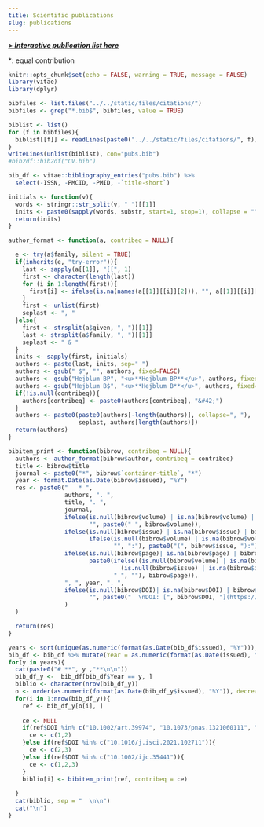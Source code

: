 ```yaml
---
title: Scientific publications
slug: publications
---
```


[***> Interactive publication list here***](/publication)

&#42;: equal contribution

```r
knitr::opts_chunk$set(echo = FALSE, warning = TRUE, message = FALSE)
library(vitae)
library(dplyr)
```

```r
bibfiles <- list.files("../../static/files/citations/")
bibfiles <- grep("*.bib$", bibfiles, value = TRUE)

biblist <- list()
for (f in bibfiles){
  biblist[[f]] <- readLines(paste0("../../static/files/citations/", f))
}
writeLines(unlist(biblist), con="pubs.bib")
#bib2df::bib2df("CV.bib")
```

```r
bib_df <- vitae::bibliography_entries("pubs.bib") %>%
  select(-ISSN, -PMCID, -PMID, -`title-short`)
```

```r
initials <- function(v){
  words <- stringr::str_split(v, " ")[[1]]
  inits <- paste0(sapply(words, substr, start=1, stop=1), collapse = "")
  return(inits)
}

author_format <- function(a, contribeq = NULL){

  e <- try(a$family, silent = TRUE)
  if(inherits(e, "try-error")){
    last <- sapply(a[[1]], "[[", 1)
    first <- character(length(last))
    for (i in 1:length(first)){
      first[i] <- ifelse(is.na(names(a[[1]][[i]][2])), "", a[[1]][[i]][2])
    }
    first <- unlist(first)
    seplast <- ", "
  }else{
    first <- strsplit(a$given, ", ")[[1]]
    last <- strsplit(a$family, ", ")[[1]]
    seplast <- " & "
  }
  inits <- sapply(first, initials)
  authors <- paste(last, inits, sep=" ")
  authors <- gsub(" $", "", authors, fixed=FALSE)
  authors <- gsub("Hejblum BP", "<u>**Hejblum BP**</u>", authors, fixed=TRUE)
  authors <- gsub("Hejblum B$", "<u>**Hejblum B**</u>", authors, fixed=FALSE)
  if(!is.null(contribeq)){
    authors[contribeq] <- paste0(authors[contribeq], "&#42;")
  }
  authors <- paste0(paste0(authors[-length(authors)], collapse=", "),
                    seplast, authors[length(authors)])
  return(authors)
}

bibitem_print <- function(bibrow, contribeq = NULL){
  authors <- author_format(bibrow$author, contribeq = contribeq)
  title <- bibrow$title
  journal <- paste0("*", bibrow$`container-title`, "*")
  year <- format.Date(as.Date(bibrow$issued), "%Y")
  res <- paste0("   * ",
                authors, ". ",
                title, ". ",
                journal,
                ifelse(is.null(bibrow$volume) | is.na(bibrow$volume) | bibrow$volume == "",
                       "", paste0(" ", bibrow$volume)),
                ifelse(is.null(bibrow$issue) | is.na(bibrow$issue) | bibrow$issue == "",
                       ifelse(is.null(bibrow$volume) | is.na(bibrow$volume) | bibrow$volume == "",
                              "", ":"), paste0("(", bibrow$issue, "):")),
                ifelse(is.null(bibrow$page)| is.na(bibrow$page) | bibrow$page == "", "",
                       paste0(ifelse((is.null(bibrow$volume) | is.na(bibrow$volume) | bibrow$volume == "") &
                                (is.null(bibrow$issue) | is.na(bibrow$issue) | bibrow$issue == ""),
                              " ", ""), bibrow$page)),
                ", ", year, ". ",
                ifelse(is.null(bibrow$DOI)| is.na(bibrow$DOI) | bibrow$DOI == "",
                       "", paste0("  \nDOI: [", bibrow$DOI, "](https://doi.org/", bibrow$DOI, ")")
                )
  )

  return(res)
}
```

```r
years <- sort(unique(as.numeric(format(as.Date(bib_df$issued), "%Y"))), decreasing=TRUE)
bib_df <- bib_df %>% mutate(Year = as.numeric(format(as.Date(issued), "%Y")))
for(y in years){
  cat(paste0("# **", y ,"**\n\n"))
  bib_df_y <-  bib_df[bib_df$Year == y, ]
  biblio <- character(nrow(bib_df_y))
  o <- order(as.numeric(format(as.Date(bib_df_y$issued), "%Y")), decreasing = TRUE)
  for(i in 1:nrow(bib_df_y)){
    ref <- bib_df_y[o[i], ]
    
    ce <- NULL
    if(ref$DOI %in% c("10.1002/art.39974", "10.1073/pnas.1321060111", "10.1093/jamia/ocab187")){
      ce <- c(1,2)
    }else if(ref$DOI %in% c("10.1016/j.isci.2021.102711")){
      ce <- c(2,3)
    }else if(ref$DOI %in% c("10.1002/ijc.35441")){
      ce <- c(1,2,3)
    }
    biblio[i] <- bibitem_print(ref, contribeq = ce)
    
  }
  cat(biblio, sep = "  \n\n")
  cat("\n")
}
```
